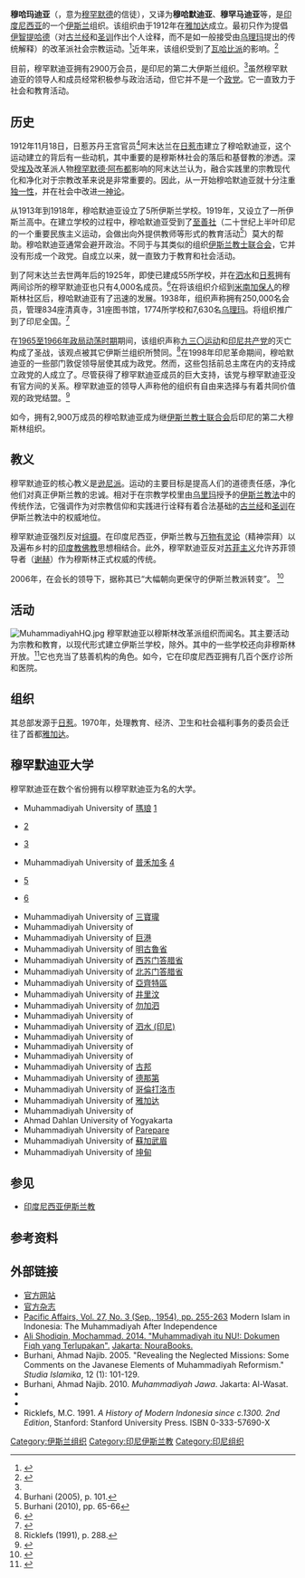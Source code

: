 {{Infobox Organization
|name         = Muhammadiyah
|image        = Emblem of Muhammadiyah.svg
|size         = 150px
|alt          = 
|caption      = 组织标志
|map          = LocationIndonesia.svg
|msize        = 200px
|malt         = World map
|mcaption     = 影响区域
|formation    = 1912年11月18日
|type         = 组织
|purpose      = 伊斯兰教
|headquarters = [[印度尼西亚|印度尼西亚]][[雅加达|雅加达]]
|region_served =[[印度尼西亚|印度尼西亚]]
|membership   = 2900万
|leader_title = 总主席
|leader_name  = {{link-id|海达尔·纳希尔|Haedar Nashir}}
|website      = [http://www.muhammadiyah.or.id/ 官方网站]
}}
'''穆哈玛迪亚'''（{{lang-ar|محمدية|}}，意为[[穆罕默德|穆罕默德]]的信徒），又译为'''穆哈默迪亚'''、'''穆罕马迪亚'''等，是[[印度尼西亚|印度尼西亚]]的一个[[伊斯兰|伊斯兰]]组织。该组织由{{le|阿末达兰|Ahmad Dahlan}}于1912年在[[雅加达|雅加达]]成立。最初只作为提倡[[伊智提哈德|伊智提哈德]]（对[[古兰经|古兰经]]和[[圣训|圣训]]作出个人诠释，而不是如{{le|塔格利德|Taqlid}}一般接受由[[乌理玛|乌理玛]]提出的传统解释）的改革派社会宗教运动。<ref name="Muhammadiyah">{{cite web|url=http://philtar.ucsm.ac.uk/encyclopedia/indon/muham.html|title=Muhammadiyah|publisher=Div. of Religion and Philosophy, St. Martin College, UK|accessdate=2008-08-28|deadurl=yes|archiveurl=https://web.archive.org/web/20080914141232/http://philtar.ucsm.ac.uk/encyclopedia/indon/muham.html|archivedate=2008-09-14}}</ref>近年来，该组织受到了[[瓦哈比派|瓦哈比派]]的影响。<ref>{{cite book|title=Muhammadiya Studies|date=2010|publisher=Kanisius|page=55|url=https://books.google.ca/books?id=vUMm6qWzvEYC&pg=PA55&dq=indonesia+muhammadiyah+wahabi&hl=en&sa=X&redir_esc=y#v=onepage&q=indonesia%20muhammadiyah%20wahabi&f=false|accessdate=17 November 2015|archive-date=2020-09-06|archive-url=https://web.archive.org/web/20200906015002/https://books.google.ca/books?id=vUMm6qWzvEYC&pg=PA55&dq=indonesia+muhammadiyah+wahabi&hl=en&sa=X&redir_esc=y#v=onepage&q=indonesia%20muhammadiyah%20wahabi&f=false|dead-url=no}}</ref>

目前，穆罕默迪亚拥有2900万会员，是印尼的第二大伊斯兰组织。<ref name="Muhammadiyah"/>虽然穆罕默迪亚的领导人和成员经常积极参与政治活动，但它并不是一个[[政党|政党]]。它一直致力于社会和教育活动。

==历史==
1912年11月18日，日惹苏丹王宫官员<ref>Burhani (2005), p. 101.</ref>阿末达兰在[[日惹市|日惹市]]建立了穆哈默迪亚，这个运动建立的背后有一些动机，其中重要的是穆斯林社会的落后和基督教的渗透。深受[[埃及|埃及]]改革派人物[[穆罕默德·阿布都|穆罕默德·阿布都]]影响的阿末达兰认为，融合实践里的宗教现代化和净化对于宗教改革来说是非常重要的。因此，从一开始穆哈默迪亚就十分注重[[认主学|独一性]]，并在社会中改进[[一神论|一神论]]。

从1913年到1918年，穆哈默迪亚设立了5所伊斯兰学校。1919年，又设立了一所伊斯兰高中。在建立学校的过程中，穆哈默迪亚受到了[[至善社|至善社]]（二十世纪上半叶印尼的一个重要民族主义运动，会做出向外提供教师等形式的教育活动<ref>Burhani (2010), pp. 65-66</ref>）莫大的帮助。穆哈默迪亚通常会避开政治。不同于与其类似的组织[[伊斯兰教士联合会|伊斯兰教士联合会]]，它并没有形成一个政党。自成立以来，就一直致力于教育和社会活动。

到了阿末达兰去世两年后的1925年，即使已建成55所学校，并在[[泗水_(印尼)|泗水]]和[[日惹|日惹]]拥有两间诊所的穆罕默迪亚也只有4,000名成员。<ref name="RICKLEFS_p356">{{cite book  | last =Ricklefs  | first =M.C.  | authorlink =  | coauthors =  | title =A History of Modern Indonesia 1200-2004 | publisher =MacMillan  | year =1991  | location =London  | url =  | doi =  | isbn = | page =356}}</ref>在{{le|阿卜杜·卡里姆·阿穆鲁拉|Abdul Karim Amrullah}}将该组织介绍到[[米南加保人|米南加保人]]的穆斯林社区后，穆哈默迪亚有了迅速的发展。1938年，组织声称拥有250,000名会员，管理834座清真寺，31座图书馆，1774所学校和7,630名[[乌理玛|乌理玛]]。{{le|米南加保商人|Minangkabau Merchants}}将组织推广到了印尼全国。<ref name="RICKLEFS_p357">{{cite book  | last =Ricklefs  | first =M.C.  | authorlink =  | coauthors =  | title =A History of Modern Indonesia 1200-2004 | publisher =MacMillan  | year =1991  | location =London  | url =  | doi =  | isbn = | page =357}}</ref>

在[[印尼九三零事件|1965至1966年政局动荡时期]]期间，该组织声称[[九三〇运动|九三〇运动]]和[[印尼共产党|印尼共产党]]的灭亡构成了圣战，该观点被其它伊斯兰组织所赞同。<ref>Ricklefs (1991), p. 288.</ref>在1998年印尼革命期间，穆哈默迪亚的一些部门敦促领导层使其成为政党。然而，这些包括前总主席{{le|阿敏赖斯|Amien Rais}}在内的支持成立政党的人成立了{{le|国民使命党|National Mandate Party}}。尽管获得了穆罕默迪亚成员的巨大支持，该党与穆罕默迪亚没有官方间的关系。穆罕默迪亚的领导人声称他的组织有自由来选择与有着共同价值观的政党结盟。<ref name="party">{{cite web |url=http://www.indonesiamatters.com/386/muhammadiyah-makes-overtures-to-islamists/ |accessdate=2006-08-10 |title=Muhammadiyah Makes Overtures to Islamists |publisher=Indonesia Matters |archive-date=2019-09-15 |archive-url=https://web.archive.org/web/20190915212747/http://www.indonesiamatters.com/386/muhammadiyah-makes-overtures-to-islamists/ |dead-url=no }}</ref>

如今，拥有2,900万成员的穆哈默迪亚成为继[[伊斯兰教士联合会|伊斯兰教士联合会]]后印尼的第二大穆斯林组织。

==教义==
穆罕默迪亚的核心教义是[[逊尼派|逊尼派]]。运动的主要目标是提高人们的道德责任感，净化他们对真正伊斯兰教的忠诚。相对于在宗教学校里由[[乌里玛|乌里玛]]授予的[[伊斯兰教法|伊斯兰教法]]中的传统作法，它强调作为对宗教信仰和实践进行诠释有着合法基础的[[古兰经|古兰经]]和[[圣训|圣训]]在伊斯兰教法中的权威地位。

穆罕默迪亚强烈反对[[综摄|综摄]]。在印度尼西亚，伊斯兰教与[[万物有灵论|万物有灵论]]（精神崇拜）以及遍布乡村的[[印度教|印度教]][[佛教|佛教]]思想相结合。此外，穆罕默迪亚反对[[苏菲主义|苏菲主义]]允许苏菲领导者（[[谢赫|谢赫]]）作为穆斯林正式权威的传统。

2006年，在{{le|印尼伊斯兰学者理事会|Indonesian Ulema Council}}会长{{le|丁·山苏丁|Din Syamsuddin}}的领导下，据称其已“大幅朝向更保守的伊斯兰教派转变”。
<ref>{{Cite web |url=http://www.iht.com/articles/2006/02/06/opinion/edvatik.php |title=In Indonesia, Islam loves democracy |accessdate=2016-02-03 |archive-date=2008-01-31 |archive-url=https://web.archive.org/web/20080131201425/http://www.iht.com/articles/2006/02/06/opinion/edvatik.php |dead-url=no }}</ref>

==活动==
[[File:MuhammadiyahHQ.jpg|right]]
穆罕默迪亚以穆斯林改革派组织而闻名。其主要活动为宗教和教育，以现代形式建立伊斯兰学校，{{le|伊斯兰经学院|pesantren}}除外。其中的一些学校还向非穆斯林开放。<ref name="US">{{cite web |url=http://www.usindo.org/Briefs/2006/Muhammadiyah%20on%20Health%2004-06-06.htm |accessdate=2006-08-10 |title=USINDO Roundtable With the Muhammadiyah and Aisyiyah Delegation |publisher=The US-Indonesian Society |deadurl=yes |archiveurl=https://web.archive.org/web/20060813131301/http://www.usindo.org/Briefs/2006/Muhammadiyah%20on%20Health%2004-06-06.htm |archivedate=2006年8月13日 }}</ref>它也充当了慈善机构的角色。如今，它在印度尼西亚拥有几百个医疗诊所和医院。

==组织==
其总部发源于[[日惹|日惹]]。1970年，处理教育、经济、卫生和社会福利事务的委员会迁往了首都[[雅加达|雅加达]]。

==穆罕默迪亚大学==
穆罕默迪亚在数个省份拥有以穆罕默迪亚为名的大学。
* Muhammadiyah University of [[瑪琅|瑪琅]] [http://www.umm.ac.id/] {{Wayback|url=http://www.umm.ac.id/ |date=20160206115003 }}
* {{tsl|en|Muhammadiyah University of Yogyakarta||Muhammadiyah University of Yogyakarta}} [http://www.umy.ac.id/] {{Wayback|url=http://www.umy.ac.id/ |date=20160203125759 }}
* {{tsl|en|Muhammadiyah University of Surakarta||Muhammadiyah University of Surakarta}} [http://www.ums.ac.id/] {{Wayback|url=http://www.ums.ac.id/ |date=20160202094117 }}
* Muhammadiyah University of [[普禾加多|普禾加多]] [http://www.ump.ac.id/] {{Wayback|url=http://www.ump.ac.id/ |date=20160203061200 }}
* {{tsl|en|Muhammadiyah University of Makassar||Muhammadiyah University of Makassar}} [http://www.unismuh.ac.id] {{Wayback|url=http://www.unismuh.ac.id/ |date=20200906015047 }} {{tsl|en|Unismuh||Unismuh}}
* {{tsl|en|Muhammadiyah University of Magelang||Muhammadiyah University of Magelang}} [http://www.ummgl.ac.id/] {{Wayback|url=http://www.ummgl.ac.id/ |date=20040620155104 }} {{tsl|en|Muhammadiyah University of Magelang||UMMGL}}
* Muhammadiyah University of [[三寶瓏|三寶瓏]]
* Muhammadiyah University of {{tsl|en|Metro, Indonesia||Metro, Indonesia}}
* Muhammadiyah University of [[巨港|巨港]]
* Muhammadiyah University of [[明古魯省|明古魯省]]
* Muhammadiyah University of [[西苏门答腊省|西苏门答腊省]]
* Muhammadiyah University of [[北苏门答腊省|北苏门答腊省]]
* Muhammadiyah University of [[亞齊特區|亞齊特區]]
* Muhammadiyah University of [[井里汶|井里汶]]
* Muhammadiyah University of [[勿加泗|勿加泗]]
* Muhammadiyah University of {{tsl|en|Purworejo||Purworejo}}
* Muhammadiyah University of [[泗水_(印尼)|泗水 (印尼)]]
* Muhammadiyah University of {{tsl|en|Sidoarjo||Sidoarjo}}
* Muhammadiyah University of {{tsl|en|Gresik||Gresik}}
* Muhammadiyah University of {{tsl|en|Jember||Jember}}
* Muhammadiyah University of [[古邦|古邦]]
* Muhammadiyah University of [[德那第|德那第]]
* Muhammadiyah University of [[哥倫打洛市|哥倫打洛市]]
* Muhammadiyah University of [[雅加达|雅加达]]
* Muhammadiyah University of {{tsl|en|Hamka||Prof. Dr. HAMKA}}
* Ahmad Dahlan University of Yogyakarta
* Muhammadiyah University of [[Parepare|Parepare]]
* Muhammadiyah University of [[蘇加武眉|蘇加武眉]]
* Muhammadiyah University of [[坤甸|坤甸]]
==参见==
{{portal|印度尼西亚}}
* [[印度尼西亚伊斯兰教|印度尼西亚伊斯兰教]]

==参考资料==
{{reflist}}

==外部链接==
* [http://www.muhammadiyah.or.id/ 官方网站] {{Wayback|url=http://www.muhammadiyah.or.id/ |date=20070927192640 }}
* [https://web.archive.org/web/20090831071033/http://suara-muhammadiyah.com/2009/ 官方杂志]
* [http://www.jstor.org/stable/pdfplus/2753021.pdf Pacific Affairs, Vol. 27, No. 3 (Sep., 1954), pp. 255-263] Modern Islam in Indonesia: The Muhammadiyah After Independence
* [http://mizanstore.com/detailproduct/18935-Muhammadiyah-itu-NU Ali Shodiqin, Mochammad. 2014. "Muhammadiyah itu NU!: Dokumen Fiqh yang Terlupakan".] {{Wayback|url=http://mizanstore.com/detailproduct/18935-Muhammadiyah-itu-NU |date=20160117044807 }} [http://nourabooks.co.id/ Jakarta: NouraBooks.] {{Wayback|url=http://nourabooks.co.id/ |date=20160117044812 }} 
* Burhani, Ahmad Najib. 2005. "Revealing the Neglected Missions: Some Comments on the Javanese Elements of Muhammadiyah Reformism." ''Studia Islamika'', 12 (1): 101-129.
* Burhani, Ahmad Najib. 2010. ''Muhammadiyah Jawa''. Jakarta: Al-Wasat.
* {{cite book|last=Peacock|first=J.L.|title=Purifying the Faith: The Muhammadijah Movement in Indonesian Islam|publisher=Cummings Press|year=1978}}
* {{cite web|title=Muhammadiyah|publisher=Div. of Religion and Philosophy, St. Martin College, UK|accessdate=2006-08-28|url=http://philtar.ucsm.ac.uk/encyclopedia/indon/muham.html|deadurl=yes|archiveurl=https://web.archive.org/web/20080914141232/http://philtar.ucsm.ac.uk/encyclopedia/indon/muham.html|archivedate=2008-09-14}}
* Ricklefs, M.C. 1991. ''A History of Modern Indonesia since c.1300. 2nd Edition'', Stanford: Stanford University Press. ISBN 0-333-57690-X

[[Category:伊斯兰组织|Category:伊斯兰组织]]
[[Category:印尼伊斯兰教|Category:印尼伊斯兰教]]
[[Category:印尼组织|Category:印尼组织]]